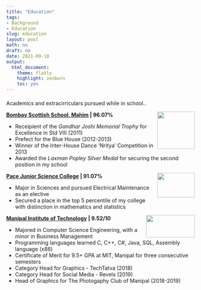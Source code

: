 ```yaml
---
title: "Education"
tags:
- Background
- Education
slug: education
layout: post
math: no
draft: no
date: 2021-09-18
output:
  html_document:
    theme: flatly
    highlight: zenburn
    toc: yes
---
```

#### 

Academics and extracirriculars pursued while in school..

<!--img align="left" width="100" height="100" src="/images/wallpaper1.jpg"-->


<img align="right" top="1200" width="100" height="100" topmargin="5000" src="/images/BSS.png">

**[Bombay Scottish School, Mahim](https://bombayscottish.in/mahim/home.php) | 96.07% **

* Receipient of the *Gandhar Joshi Memorial Trophy* for Excellence in Std VIII (2011) 
* Prefect for the Blue House (2012-2013)
* Winner of the Inter-House Dance 'Nritya' Competition in 2013
* Awarded the *Laxman Popley Silver Medal* for securing the second position in my school

<img align="right" top="1200" width="100" height="66" topmargin="5000" src="/images/pace.jpg">

**[Pace Junior Science College](https://www.delltechnologies.com/en-gb/index.htm) | 91.07%** 

* Major in Sciences and pursued Electrical Maintenance as an elective 
* Secured a place in the top 5 percentile of my college with distinction in mathematics and statistics


<img align="right" top="1200" width="130" height="60" topmargin="5000" src="/images/MU.png">

**[Manipal Institute of Technology](https://manipal.edu/mit.html) | 9.52/10**

* Majored in Computer Science Engineering, with a minor in Business Management
* Programming languages learned C, C++, C#, Java, SQL, Assembly language (x86)
* Certificate of Merit for 9.5+ GPA at MIT, Manipal for three consecutive semesters
* Category Head for Graphics - TechTatva (2018)
* Category Head for Social Media - Revels (2019)
* Head of Graphics for The Photogaphy Club of Manipal (2018-2019)
